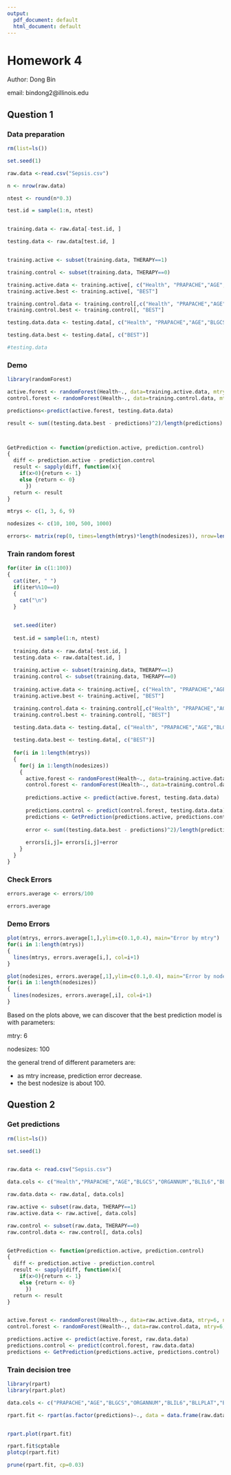 ```yaml
---
output:
  pdf_document: default
  html_document: default
---
```


# Homework 4

Author: Dong Bin

email: bindong2@illinois.edu

## Question 1

### Data preparation
```r
rm(list=ls())

set.seed(1)

raw.data <-read.csv("Sepsis.csv")

n <- nrow(raw.data)

ntest <- round(n*0.3)

test.id = sample(1:n, ntest)


training.data <- raw.data[-test.id, ]

testing.data <- raw.data[test.id, ]


training.active <- subset(training.data, THERAPY==1)

training.control <- subset(training.data, THERAPY==0)

training.active.data <- training.active[, c("Health", "PRAPACHE","AGE","BLGCS","ORGANNUM","BLIL6","BLLPLAT","BLLBILI","BLLCREAT","TIMFIRST","BLADL","blSOFA")]
training.active.best <- training.active[, "BEST"]

training.control.data <- training.control[,c("Health", "PRAPACHE","AGE","BLGCS","ORGANNUM","BLIL6","BLLPLAT","BLLBILI","BLLCREAT","TIMFIRST","BLADL","blSOFA")]
training.control.best <- training.control[, "BEST"]

testing.data.data <- testing.data[, c("Health", "PRAPACHE","AGE","BLGCS","ORGANNUM","BLIL6","BLLPLAT","BLLBILI","BLLCREAT","TIMFIRST","BLADL","blSOFA")]

testing.data.best <- testing.data[, c("BEST")]

#testing.data
```


### Demo
```r
library(randomForest)

active.forest <- randomForest(Health~., data=training.active.data, mtry=3, nodesize=100)
control.forest <- randomForest(Health~., data=training.control.data, mtry=3, nodesize=100)

predictions<-predict(active.forest, testing.data.data)

result <- sum((testing.data.best - predictions)^2)/length(predictions)



GetPrediction <- function(prediction.active, prediction.control)
{
  diff <- prediction.active - prediction.control
  result <- sapply(diff, function(x){
    if(x>0){return <- 1}
    else {return <- 0}
      })
  return <- result
}

mtrys <- c(1, 3, 6, 9)

nodesizes <- c(10, 100, 500, 1000)

errors<- matrix(rep(0, times=length(mtrys)*length(nodesizes)), nrow=length(mtrys), ncol=length(nodesizes))

```

### Train random forest
```r

for(iter in c(1:100))
{
  cat(iter, " ")
  if(iter%%10==0)
  {
    cat("\n")
  }

  
  set.seed(iter)
  
  test.id = sample(1:n, ntest)
  
  training.data <- raw.data[-test.id, ]
  testing.data <- raw.data[test.id, ]
  
  training.active <- subset(training.data, THERAPY==1)
  training.control <- subset(training.data, THERAPY==0)
  
  training.active.data <- training.active[, c("Health", "PRAPACHE","AGE","BLGCS","ORGANNUM","BLIL6","BLLPLAT","BLLBILI","BLLCREAT","TIMFIRST","BLADL","blSOFA")]
  training.active.best <- training.active[, "BEST"]

  training.control.data <- training.control[,c("Health", "PRAPACHE","AGE","BLGCS","ORGANNUM","BLIL6","BLLPLAT","BLLBILI","BLLCREAT","TIMFIRST","BLADL","blSOFA")]
  training.control.best <- training.control[, "BEST"]

  testing.data.data <- testing.data[, c("Health", "PRAPACHE","AGE","BLGCS","ORGANNUM","BLIL6","BLLPLAT","BLLBILI","BLLCREAT","TIMFIRST","BLADL","blSOFA")]
  
  testing.data.best <- testing.data[, c("BEST")]
  
  for(i in 1:length(mtrys))
  {
    for(j in 1:length(nodesizes))
    {
      active.forest <- randomForest(Health~., data=training.active.data, mtry=mtrys[i], nodesize=nodesizes[j])
      control.forest <- randomForest(Health~., data=training.control.data, mtry=mtrys[i], nodesize=nodesizes[j])
      
      predictions.active <- predict(active.forest, testing.data.data)
      
      predictions.control <- predict(control.forest, testing.data.data)
      predictions <- GetPrediction(predictions.active, predictions.control)
      
      error <- sum((testing.data.best - predictions)^2)/length(predictions)
      
      errors[i,j]= errors[i,j]+error
    }
  }
}

```

### Check Errors
```r
errors.average <- errors/100

errors.average
```

### Demo Errors
```r
plot(mtrys, errors.average[1,],ylim=c(0.1,0.4), main="Error by mtry")
for(i in 1:length(mtrys))
{
  lines(mtrys, errors.average[i,], col=i+1)
}

plot(nodesizes, errors.average[,1],ylim=c(0.1,0.4), main="Error by nodesize")
for(i in 1:length(nodesizes))
{
  lines(nodesizes, errors.average[,i], col=i+1)
}

```

Based on the plots above, we can discover that the best prediction model is with parameters:

mtry: 6

nodesizes: 100

the general trend of different parameters are: 

* as mtry increase, prediction error decrease.
* the best nodesize is about 100.

## Question 2

### Get predictions
```r
rm(list=ls())

set.seed(1)


raw.data <- read.csv("Sepsis.csv")

data.cols <- c("Health","PRAPACHE","AGE","BLGCS","ORGANNUM","BLIL6","BLLPLAT","BLLBILI","BLLCREAT","TIMFIRST","BLADL","blSOFA")

raw.data.data <- raw.data[, data.cols]

raw.active <- subset(raw.data, THERAPY==1)
raw.active.data <- raw.active[, data.cols]

raw.control <- subset(raw.data, THERAPY==0)
raw.control.data <- raw.control[, data.cols]


GetPrediction <- function(prediction.active, prediction.control)
{
  diff <- prediction.active - prediction.control
  result <- sapply(diff, function(x){
    if(x>0){return <- 1}
    else {return <- 0}
      })
  return <- result
}


active.forest <- randomForest(Health~., data=raw.active.data, mtry=6, nodesize=100)
control.forest <- randomForest(Health~., data=raw.control.data, mtry=6, nodesize=100)

predictions.active <- predict(active.forest, raw.data.data)
predictions.control <- predict(control.forest, raw.data.data)
predictions <- GetPrediction(predictions.active, predictions.control)

```

### Train decision tree
```r
library(rpart)
library(rpart.plot)

data.cols <- c("PRAPACHE","AGE","BLGCS","ORGANNUM","BLIL6","BLLPLAT","BLLBILI","BLLCREAT","TIMFIRST","BLADL","blSOFA")

rpart.fit <- rpart(as.factor(predictions)~., data = data.frame(raw.data.data[,data.cols],predictions))


rpart.plot(rpart.fit)

rpart.fit$cptable
plotcp(rpart.fit)

prune(rpart.fit, cp=0.03)


```
